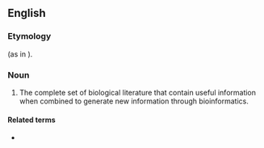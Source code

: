 ==English==
{{wikipedia}}

===Etymology===
{{suffix|en|text|ome}} (as in {{m|en|genome}}).

===Noun===
{{en-noun}}
# {{lb|en|biochemistry|genetics}} The complete set of biological literature that contain useful information when combined to generate new information through bioinformatics.

====Related terms====
* {{l|en|bibliome}}